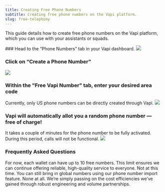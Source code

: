 ```yaml
---
title: Creating Free Phone Numbers 
subtitle: Creating free phone numbers on the Vapi platform.
slug: free-telephony
---
```


This guide details how to create free phone numbers on the Vapi platform, which you can use with your assistants or squads.

<Steps>
  ### Head to the “Phone Numbers” tab in your Vapi dashboard.

<Frame>
  <img src="../static/images/quickstart/dashboard/vapi-phone-numbers-sidebar-selection.png" />
</Frame>

  ### Click on “Create a Phone Number”

<Frame>
  <img src="../static/images/quickstart/dashboard/create-vapi-phone-number-empty-view.png" />
</Frame>

  ### Within the "Free Vapi Number" tab, enter your desired area code

<Note>
    Currently, only US phone numbers can be directly created through Vapi.
</Note>

<Frame>
  <img src="../static/images/quickstart/dashboard/buy-vapi-phone-number-modal.png" />
</Frame>

  ### Vapi will automatically allot you a random phone number — free of charge!

<Note>
    It takes a couple of minutes for the phone number to be fully activated. During this period, calls will not be functional.
</Note>

<Frame>
  <img src="../static/images/quickstart/dashboard/vapi-phone-number-config.png" />
</Frame>

</Steps>

### Frequently Asked Questions

<AccordionGroup>
    <Accordion title="Can I get more than 10 free phone numbers?" icon="phone" iconType="regular">
        For now, each wallet can have up to 10 free numbers. This limit ensures we can continue offering reliable, high-quality service to everyone.
    </Accordion>
    <Accordion title="Are international calls and numbers also free?" icon="phone" iconType="regular">
        Not at this time. You can still bring in global numbers using our phone number import feature.
    </Accordion>
    <Accordion title="Is there a catch to the free service?" icon="phone" iconType="regular">
        None at all. We’re simply passing on the cost efficiencies we’ve gained through robust engineering and volume partnerships.
    </Accordion>
</AccordionGroup>